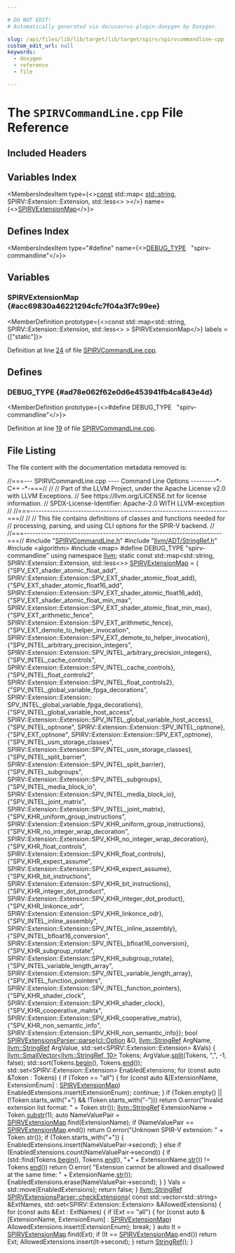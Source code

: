 ```yaml
---

# DO NOT EDIT!
# Automatically generated via docusaurus-plugin-doxygen by Doxygen.

slug: /api/files/lib/lib/target/lib/target/spirv/spirvcommandline-cpp
custom_edit_url: null
keywords:
  - doxygen
  - reference
  - file

---
```





# The `SPIRVCommandLine.cpp` File Reference

<DoxygenPage pluginConfig={pluginConfig}>



## Included Headers

<IncludesList>
<IncludesListItem
  filePath="SPIRVCommandLine.h"
  permalink="/docs/api/files/lib/lib/target/lib/target/spirv/spirvcommandline-h"
  isLocal="true" />
<IncludesListItem
  filePath="llvm/ADT/StringRef.h"
  permalink="/docs/api/files/include/include/llvm/include/llvm/adt/stringref-h"
  isLocal="true" />
<IncludesListItem
  filePath="algorithm"
  permalink=""
  isLocal="false" />
<IncludesListItem
  filePath="map"
  permalink=""
  isLocal="false" />
</IncludesList>

## Variables Index

<MembersIndex>

<MembersIndexItem
  type={<><a href="/docs/api/files/lib/lib/target/lib/target/aarch64/aarch64promoteconstant-cpp/#a90f8350fecae261c25be85d38b451bff">const</a> std::map&lt; <a href="/docs/api/files/include/include/llvm/include/llvm/demangle/itaniumdemangle-h/#ae2b0d0345572d6718e219aa76d1d54edab45cffe084dd3d20d928bee85e7b0f21">std::string</a>, SPIRV::Extension::Extension, std::less&lt;&gt; &gt;</>}
  name={<><a href="#acc69830a46221294cfc7f04a3f7c99ee">SPIRVExtensionMap</a></>}>
</MembersIndexItem>

</MembersIndex>

## Defines Index

<MembersIndex>

<MembersIndexItem
  type="#define"
  name={<><a href="#ad78e062f62e0d6e453941fb4ca843e4d">DEBUG&#95;TYPE</a>&nbsp;&nbsp;&nbsp;&quot;spirv-commandline&quot;</>}>
</MembersIndexItem>

</MembersIndex>


<SectionDefinition>

## Variables

### SPIRVExtensionMap {#acc69830a46221294cfc7f04a3f7c99ee}

<MemberDefinition
  prototype={<>const std::map&lt;std::string, SPIRV::Extension::Extension, std::less&lt;&gt; &gt; SPIRVExtensionMap</>}
  labels = {["static"]}>

Definition at line <a href="#l00024">24</a> of file <a href="/docs/api/files/lib/lib/target/lib/target/spirv/spirvcommandline-cpp">SPIRVCommandLine.cpp</a>.
</MemberDefinition>

</SectionDefinition>

<SectionDefinition>

## Defines

### DEBUG&#95;TYPE {#ad78e062f62e0d6e453941fb4ca843e4d}

<MemberDefinition
  prototype={<>#define DEBUG&#95;TYPE&nbsp;&nbsp;&nbsp;&quot;spirv-commandline&quot;</>}>

Definition at line <a href="#l00019">19</a> of file <a href="/docs/api/files/lib/lib/target/lib/target/spirv/spirvcommandline-cpp">SPIRVCommandLine.cpp</a>.
</MemberDefinition>

</SectionDefinition>

## File Listing

The file content with the documentation metadata removed is:

<ProgramListing>

<Link id="l00001" /><CodeLine lineNumber="1"><span class="doxyHighlightComment">//===--- SPIRVCommandLine.cpp ---- Command Line Options ---------&#42;- C++ -&#42;-===//</span></CodeLine>
<Link id="l00002" /><CodeLine lineNumber="2"><span class="doxyHighlightComment">//</span></CodeLine>
<Link id="l00003" /><CodeLine lineNumber="3"><span class="doxyHighlightComment">// Part of the LLVM Project, under the Apache License v2.0 with LLVM Exceptions.</span></CodeLine>
<Link id="l00004" /><CodeLine lineNumber="4"><span class="doxyHighlightComment">// See https://llvm.org/LICENSE.txt for license information.</span></CodeLine>
<Link id="l00005" /><CodeLine lineNumber="5"><span class="doxyHighlightComment">// SPDX-License-Identifier: Apache-2.0 WITH LLVM-exception</span></CodeLine>
<Link id="l00006" /><CodeLine lineNumber="6"><span class="doxyHighlightComment">//</span></CodeLine>
<Link id="l00007" /><CodeLine lineNumber="7"><span class="doxyHighlightComment">//===----------------------------------------------------------------------===//</span></CodeLine>
<Link id="l00008" /><CodeLine lineNumber="8"><span class="doxyHighlightComment">//</span></CodeLine>
<Link id="l00009" /><CodeLine lineNumber="9"><span class="doxyHighlightComment">// This file contains definitions of classes and functions needed for</span></CodeLine>
<Link id="l00010" /><CodeLine lineNumber="10"><span class="doxyHighlightComment">// processing, parsing, and using CLI options for the SPIR-V backend.</span></CodeLine>
<Link id="l00011" /><CodeLine lineNumber="11"><span class="doxyHighlightComment">//</span></CodeLine>
<Link id="l00012" /><CodeLine lineNumber="12"><span class="doxyHighlightComment">//===----------------------------------------------------------------------===//</span></CodeLine>
<Link id="l00013" /><CodeLine lineNumber="13"></CodeLine>
<Link id="l00014" /><CodeLine lineNumber="14"><span class="doxyHighlightPreprocessor">#include &quot;<a href="/docs/api/files/lib/lib/target/lib/target/spirv/spirvcommandline-h">SPIRVCommandLine.h</a>&quot;</span></CodeLine>
<Link id="l00015" /><CodeLine lineNumber="15"><span class="doxyHighlightPreprocessor">#include &quot;<a href="/docs/api/files/include/include/llvm/include/llvm/adt/stringref-h">llvm/ADT/StringRef.h</a>&quot;</span></CodeLine>
<Link id="l00016" /><CodeLine lineNumber="16"><span class="doxyHighlightPreprocessor">#include &lt;algorithm&gt;</span></CodeLine>
<Link id="l00017" /><CodeLine lineNumber="17"><span class="doxyHighlightPreprocessor">#include &lt;map&gt;</span></CodeLine>
<Link id="l00018" /><CodeLine lineNumber="18"></CodeLine>
<Link id="l00019" /><CodeLine lineNumber="19" lineLink="#ad78e062f62e0d6e453941fb4ca843e4d"><span class="doxyHighlightPreprocessor">#define DEBUG&#95;TYPE &quot;spirv-commandline&quot;</span></CodeLine>
<Link id="l00020" /><CodeLine lineNumber="20"></CodeLine>
<Link id="l00021" /><CodeLine lineNumber="21"><span class="doxyHighlightKeyword">using namespace </span><span class="doxyHighlight"><a href="/docs/api/namespaces/llvm">llvm</a>;</span></CodeLine>
<Link id="l00022" /><CodeLine lineNumber="22"></CodeLine>
<Link id="l00023" /><CodeLine lineNumber="23"><span class="doxyHighlightKeyword">static</span><span class="doxyHighlight"> </span><span class="doxyHighlightKeyword">const</span><span class="doxyHighlight"> std::map&lt;std::string, SPIRV::Extension::Extension, std::less&lt;&gt;&gt;</span></CodeLine>
<Link id="l00024" /><CodeLine lineNumber="24" lineLink="#acc69830a46221294cfc7f04a3f7c99ee"><span class="doxyHighlight">    <a href="#acc69830a46221294cfc7f04a3f7c99ee">SPIRVExtensionMap</a> = &#123;</span></CodeLine>
<Link id="l00025" /><CodeLine lineNumber="25"><span class="doxyHighlight">        &#123;</span><span class="doxyHighlightStringLiteral">&quot;SPV&#95;EXT&#95;shader&#95;atomic&#95;float&#95;add&quot;</span><span class="doxyHighlight">,</span></CodeLine>
<Link id="l00026" /><CodeLine lineNumber="26"><span class="doxyHighlight">         SPIRV::Extension::Extension::SPV&#95;EXT&#95;shader&#95;atomic&#95;float&#95;add&#125;,</span></CodeLine>
<Link id="l00027" /><CodeLine lineNumber="27"><span class="doxyHighlight">        &#123;</span><span class="doxyHighlightStringLiteral">&quot;SPV&#95;EXT&#95;shader&#95;atomic&#95;float16&#95;add&quot;</span><span class="doxyHighlight">,</span></CodeLine>
<Link id="l00028" /><CodeLine lineNumber="28"><span class="doxyHighlight">         SPIRV::Extension::Extension::SPV&#95;EXT&#95;shader&#95;atomic&#95;float16&#95;add&#125;,</span></CodeLine>
<Link id="l00029" /><CodeLine lineNumber="29"><span class="doxyHighlight">        &#123;</span><span class="doxyHighlightStringLiteral">&quot;SPV&#95;EXT&#95;shader&#95;atomic&#95;float&#95;min&#95;max&quot;</span><span class="doxyHighlight">,</span></CodeLine>
<Link id="l00030" /><CodeLine lineNumber="30"><span class="doxyHighlight">         SPIRV::Extension::Extension::SPV&#95;EXT&#95;shader&#95;atomic&#95;float&#95;min&#95;max&#125;,</span></CodeLine>
<Link id="l00031" /><CodeLine lineNumber="31"><span class="doxyHighlight">        &#123;</span><span class="doxyHighlightStringLiteral">&quot;SPV&#95;EXT&#95;arithmetic&#95;fence&quot;</span><span class="doxyHighlight">,</span></CodeLine>
<Link id="l00032" /><CodeLine lineNumber="32"><span class="doxyHighlight">         SPIRV::Extension::Extension::SPV&#95;EXT&#95;arithmetic&#95;fence&#125;,</span></CodeLine>
<Link id="l00033" /><CodeLine lineNumber="33"><span class="doxyHighlight">        &#123;</span><span class="doxyHighlightStringLiteral">&quot;SPV&#95;EXT&#95;demote&#95;to&#95;helper&#95;invocation&quot;</span><span class="doxyHighlight">,</span></CodeLine>
<Link id="l00034" /><CodeLine lineNumber="34"><span class="doxyHighlight">         SPIRV::Extension::Extension::SPV&#95;EXT&#95;demote&#95;to&#95;helper&#95;invocation&#125;,</span></CodeLine>
<Link id="l00035" /><CodeLine lineNumber="35"><span class="doxyHighlight">        &#123;</span><span class="doxyHighlightStringLiteral">&quot;SPV&#95;INTEL&#95;arbitrary&#95;precision&#95;integers&quot;</span><span class="doxyHighlight">,</span></CodeLine>
<Link id="l00036" /><CodeLine lineNumber="36"><span class="doxyHighlight">         SPIRV::Extension::Extension::SPV&#95;INTEL&#95;arbitrary&#95;precision&#95;integers&#125;,</span></CodeLine>
<Link id="l00037" /><CodeLine lineNumber="37"><span class="doxyHighlight">        &#123;</span><span class="doxyHighlightStringLiteral">&quot;SPV&#95;INTEL&#95;cache&#95;controls&quot;</span><span class="doxyHighlight">,</span></CodeLine>
<Link id="l00038" /><CodeLine lineNumber="38"><span class="doxyHighlight">         SPIRV::Extension::Extension::SPV&#95;INTEL&#95;cache&#95;controls&#125;,</span></CodeLine>
<Link id="l00039" /><CodeLine lineNumber="39"><span class="doxyHighlight">        &#123;</span><span class="doxyHighlightStringLiteral">&quot;SPV&#95;INTEL&#95;float&#95;controls2&quot;</span><span class="doxyHighlight">,</span></CodeLine>
<Link id="l00040" /><CodeLine lineNumber="40"><span class="doxyHighlight">         SPIRV::Extension::Extension::SPV&#95;INTEL&#95;float&#95;controls2&#125;,</span></CodeLine>
<Link id="l00041" /><CodeLine lineNumber="41"><span class="doxyHighlight">        &#123;</span><span class="doxyHighlightStringLiteral">&quot;SPV&#95;INTEL&#95;global&#95;variable&#95;fpga&#95;decorations&quot;</span><span class="doxyHighlight">,</span></CodeLine>
<Link id="l00042" /><CodeLine lineNumber="42"><span class="doxyHighlight">         SPIRV::Extension::Extension::</span></CodeLine>
<Link id="l00043" /><CodeLine lineNumber="43"><span class="doxyHighlight">             SPV&#95;INTEL&#95;global&#95;variable&#95;fpga&#95;decorations&#125;,</span></CodeLine>
<Link id="l00044" /><CodeLine lineNumber="44"><span class="doxyHighlight">        &#123;</span><span class="doxyHighlightStringLiteral">&quot;SPV&#95;INTEL&#95;global&#95;variable&#95;host&#95;access&quot;</span><span class="doxyHighlight">,</span></CodeLine>
<Link id="l00045" /><CodeLine lineNumber="45"><span class="doxyHighlight">         SPIRV::Extension::Extension::SPV&#95;INTEL&#95;global&#95;variable&#95;host&#95;access&#125;,</span></CodeLine>
<Link id="l00046" /><CodeLine lineNumber="46"><span class="doxyHighlight">        &#123;</span><span class="doxyHighlightStringLiteral">&quot;SPV&#95;INTEL&#95;optnone&quot;</span><span class="doxyHighlight">, SPIRV::Extension::Extension::SPV&#95;INTEL&#95;optnone&#125;,</span></CodeLine>
<Link id="l00047" /><CodeLine lineNumber="47"><span class="doxyHighlight">        &#123;</span><span class="doxyHighlightStringLiteral">&quot;SPV&#95;EXT&#95;optnone&quot;</span><span class="doxyHighlight">, SPIRV::Extension::Extension::SPV&#95;EXT&#95;optnone&#125;,</span></CodeLine>
<Link id="l00048" /><CodeLine lineNumber="48"><span class="doxyHighlight">        &#123;</span><span class="doxyHighlightStringLiteral">&quot;SPV&#95;INTEL&#95;usm&#95;storage&#95;classes&quot;</span><span class="doxyHighlight">,</span></CodeLine>
<Link id="l00049" /><CodeLine lineNumber="49"><span class="doxyHighlight">         SPIRV::Extension::Extension::SPV&#95;INTEL&#95;usm&#95;storage&#95;classes&#125;,</span></CodeLine>
<Link id="l00050" /><CodeLine lineNumber="50"><span class="doxyHighlight">        &#123;</span><span class="doxyHighlightStringLiteral">&quot;SPV&#95;INTEL&#95;split&#95;barrier&quot;</span><span class="doxyHighlight">,</span></CodeLine>
<Link id="l00051" /><CodeLine lineNumber="51"><span class="doxyHighlight">         SPIRV::Extension::Extension::SPV&#95;INTEL&#95;split&#95;barrier&#125;,</span></CodeLine>
<Link id="l00052" /><CodeLine lineNumber="52"><span class="doxyHighlight">        &#123;</span><span class="doxyHighlightStringLiteral">&quot;SPV&#95;INTEL&#95;subgroups&quot;</span><span class="doxyHighlight">,</span></CodeLine>
<Link id="l00053" /><CodeLine lineNumber="53"><span class="doxyHighlight">         SPIRV::Extension::Extension::SPV&#95;INTEL&#95;subgroups&#125;,</span></CodeLine>
<Link id="l00054" /><CodeLine lineNumber="54"><span class="doxyHighlight">        &#123;</span><span class="doxyHighlightStringLiteral">&quot;SPV&#95;INTEL&#95;media&#95;block&#95;io&quot;</span><span class="doxyHighlight">,</span></CodeLine>
<Link id="l00055" /><CodeLine lineNumber="55"><span class="doxyHighlight">         SPIRV::Extension::Extension::SPV&#95;INTEL&#95;media&#95;block&#95;io&#125;,</span></CodeLine>
<Link id="l00056" /><CodeLine lineNumber="56"><span class="doxyHighlight">        &#123;</span><span class="doxyHighlightStringLiteral">&quot;SPV&#95;INTEL&#95;joint&#95;matrix&quot;</span><span class="doxyHighlight">,</span></CodeLine>
<Link id="l00057" /><CodeLine lineNumber="57"><span class="doxyHighlight">         SPIRV::Extension::Extension::SPV&#95;INTEL&#95;joint&#95;matrix&#125;,</span></CodeLine>
<Link id="l00058" /><CodeLine lineNumber="58"><span class="doxyHighlight">        &#123;</span><span class="doxyHighlightStringLiteral">&quot;SPV&#95;KHR&#95;uniform&#95;group&#95;instructions&quot;</span><span class="doxyHighlight">,</span></CodeLine>
<Link id="l00059" /><CodeLine lineNumber="59"><span class="doxyHighlight">         SPIRV::Extension::Extension::SPV&#95;KHR&#95;uniform&#95;group&#95;instructions&#125;,</span></CodeLine>
<Link id="l00060" /><CodeLine lineNumber="60"><span class="doxyHighlight">        &#123;</span><span class="doxyHighlightStringLiteral">&quot;SPV&#95;KHR&#95;no&#95;integer&#95;wrap&#95;decoration&quot;</span><span class="doxyHighlight">,</span></CodeLine>
<Link id="l00061" /><CodeLine lineNumber="61"><span class="doxyHighlight">         SPIRV::Extension::Extension::SPV&#95;KHR&#95;no&#95;integer&#95;wrap&#95;decoration&#125;,</span></CodeLine>
<Link id="l00062" /><CodeLine lineNumber="62"><span class="doxyHighlight">        &#123;</span><span class="doxyHighlightStringLiteral">&quot;SPV&#95;KHR&#95;float&#95;controls&quot;</span><span class="doxyHighlight">,</span></CodeLine>
<Link id="l00063" /><CodeLine lineNumber="63"><span class="doxyHighlight">         SPIRV::Extension::Extension::SPV&#95;KHR&#95;float&#95;controls&#125;,</span></CodeLine>
<Link id="l00064" /><CodeLine lineNumber="64"><span class="doxyHighlight">        &#123;</span><span class="doxyHighlightStringLiteral">&quot;SPV&#95;KHR&#95;expect&#95;assume&quot;</span><span class="doxyHighlight">,</span></CodeLine>
<Link id="l00065" /><CodeLine lineNumber="65"><span class="doxyHighlight">         SPIRV::Extension::Extension::SPV&#95;KHR&#95;expect&#95;assume&#125;,</span></CodeLine>
<Link id="l00066" /><CodeLine lineNumber="66"><span class="doxyHighlight">        &#123;</span><span class="doxyHighlightStringLiteral">&quot;SPV&#95;KHR&#95;bit&#95;instructions&quot;</span><span class="doxyHighlight">,</span></CodeLine>
<Link id="l00067" /><CodeLine lineNumber="67"><span class="doxyHighlight">         SPIRV::Extension::Extension::SPV&#95;KHR&#95;bit&#95;instructions&#125;,</span></CodeLine>
<Link id="l00068" /><CodeLine lineNumber="68"><span class="doxyHighlight">        &#123;</span><span class="doxyHighlightStringLiteral">&quot;SPV&#95;KHR&#95;integer&#95;dot&#95;product&quot;</span><span class="doxyHighlight">,</span></CodeLine>
<Link id="l00069" /><CodeLine lineNumber="69"><span class="doxyHighlight">         SPIRV::Extension::Extension::SPV&#95;KHR&#95;integer&#95;dot&#95;product&#125;,</span></CodeLine>
<Link id="l00070" /><CodeLine lineNumber="70"><span class="doxyHighlight">        &#123;</span><span class="doxyHighlightStringLiteral">&quot;SPV&#95;KHR&#95;linkonce&#95;odr&quot;</span><span class="doxyHighlight">,</span></CodeLine>
<Link id="l00071" /><CodeLine lineNumber="71"><span class="doxyHighlight">         SPIRV::Extension::Extension::SPV&#95;KHR&#95;linkonce&#95;odr&#125;,</span></CodeLine>
<Link id="l00072" /><CodeLine lineNumber="72"><span class="doxyHighlight">        &#123;</span><span class="doxyHighlightStringLiteral">&quot;SPV&#95;INTEL&#95;inline&#95;assembly&quot;</span><span class="doxyHighlight">,</span></CodeLine>
<Link id="l00073" /><CodeLine lineNumber="73"><span class="doxyHighlight">         SPIRV::Extension::Extension::SPV&#95;INTEL&#95;inline&#95;assembly&#125;,</span></CodeLine>
<Link id="l00074" /><CodeLine lineNumber="74"><span class="doxyHighlight">        &#123;</span><span class="doxyHighlightStringLiteral">&quot;SPV&#95;INTEL&#95;bfloat16&#95;conversion&quot;</span><span class="doxyHighlight">,</span></CodeLine>
<Link id="l00075" /><CodeLine lineNumber="75"><span class="doxyHighlight">         SPIRV::Extension::Extension::SPV&#95;INTEL&#95;bfloat16&#95;conversion&#125;,</span></CodeLine>
<Link id="l00076" /><CodeLine lineNumber="76"><span class="doxyHighlight">        &#123;</span><span class="doxyHighlightStringLiteral">&quot;SPV&#95;KHR&#95;subgroup&#95;rotate&quot;</span><span class="doxyHighlight">,</span></CodeLine>
<Link id="l00077" /><CodeLine lineNumber="77"><span class="doxyHighlight">         SPIRV::Extension::Extension::SPV&#95;KHR&#95;subgroup&#95;rotate&#125;,</span></CodeLine>
<Link id="l00078" /><CodeLine lineNumber="78"><span class="doxyHighlight">        &#123;</span><span class="doxyHighlightStringLiteral">&quot;SPV&#95;INTEL&#95;variable&#95;length&#95;array&quot;</span><span class="doxyHighlight">,</span></CodeLine>
<Link id="l00079" /><CodeLine lineNumber="79"><span class="doxyHighlight">         SPIRV::Extension::Extension::SPV&#95;INTEL&#95;variable&#95;length&#95;array&#125;,</span></CodeLine>
<Link id="l00080" /><CodeLine lineNumber="80"><span class="doxyHighlight">        &#123;</span><span class="doxyHighlightStringLiteral">&quot;SPV&#95;INTEL&#95;function&#95;pointers&quot;</span><span class="doxyHighlight">,</span></CodeLine>
<Link id="l00081" /><CodeLine lineNumber="81"><span class="doxyHighlight">         SPIRV::Extension::Extension::SPV&#95;INTEL&#95;function&#95;pointers&#125;,</span></CodeLine>
<Link id="l00082" /><CodeLine lineNumber="82"><span class="doxyHighlight">        &#123;</span><span class="doxyHighlightStringLiteral">&quot;SPV&#95;KHR&#95;shader&#95;clock&quot;</span><span class="doxyHighlight">,</span></CodeLine>
<Link id="l00083" /><CodeLine lineNumber="83"><span class="doxyHighlight">         SPIRV::Extension::Extension::SPV&#95;KHR&#95;shader&#95;clock&#125;,</span></CodeLine>
<Link id="l00084" /><CodeLine lineNumber="84"><span class="doxyHighlight">        &#123;</span><span class="doxyHighlightStringLiteral">&quot;SPV&#95;KHR&#95;cooperative&#95;matrix&quot;</span><span class="doxyHighlight">,</span></CodeLine>
<Link id="l00085" /><CodeLine lineNumber="85"><span class="doxyHighlight">         SPIRV::Extension::Extension::SPV&#95;KHR&#95;cooperative&#95;matrix&#125;,</span></CodeLine>
<Link id="l00086" /><CodeLine lineNumber="86"><span class="doxyHighlight">        &#123;</span><span class="doxyHighlightStringLiteral">&quot;SPV&#95;KHR&#95;non&#95;semantic&#95;info&quot;</span><span class="doxyHighlight">,</span></CodeLine>
<Link id="l00087" /><CodeLine lineNumber="87"><span class="doxyHighlight">         SPIRV::Extension::Extension::SPV&#95;KHR&#95;non&#95;semantic&#95;info&#125;&#125;;</span></CodeLine>
<Link id="l00088" /><CodeLine lineNumber="88"></CodeLine>
<Link id="l00089" /><CodeLine lineNumber="89" lineLink="/docs/api/structs/llvm/spirvextensionsparser/#a9c59e739efd5cf76e15f932543c272e3"><span class="doxyHighlightKeywordType">bool</span><span class="doxyHighlight"> <a href="/docs/api/structs/llvm/spirvextensionsparser/#a9c59e739efd5cf76e15f932543c272e3">SPIRVExtensionsParser::parse</a>(<a href="/docs/api/classes/llvm/cl/option">cl::Option</a> &amp;O, <a href="/docs/api/classes/llvm/stringref">llvm::StringRef</a> ArgName,</span></CodeLine>
<Link id="l00090" /><CodeLine lineNumber="90"><span class="doxyHighlight">                                  <a href="/docs/api/classes/llvm/stringref">llvm::StringRef</a> ArgValue,</span></CodeLine>
<Link id="l00091" /><CodeLine lineNumber="91"><span class="doxyHighlight">                                  std::set&lt;SPIRV::Extension::Extension&gt; &amp;Vals) &#123;</span></CodeLine>
<Link id="l00092" /><CodeLine lineNumber="92"><span class="doxyHighlight">  <a href="/docs/api/classes/llvm/smallvector">llvm::SmallVector&lt;llvm::StringRef, 10&gt;</a> Tokens;</span></CodeLine>
<Link id="l00093" /><CodeLine lineNumber="93"><span class="doxyHighlight">  ArgValue.<a href="/docs/api/classes/llvm/stringref/#a0320b2a5a6d440bf4479a02e78cf5ca7">split</a>(Tokens, </span><span class="doxyHighlightStringLiteral">&quot;,&quot;</span><span class="doxyHighlight">, -1, </span><span class="doxyHighlightKeyword">false</span><span class="doxyHighlight">);</span></CodeLine>
<Link id="l00094" /><CodeLine lineNumber="94"><span class="doxyHighlight">  std::sort(Tokens.<a href="/docs/api/classes/llvm/smallvectortemplatecommon/#a8a045d250952c0867382a9840ee18fdf">begin</a>(), Tokens.<a href="/docs/api/classes/llvm/smallvectortemplatecommon/#a075e34e98605d0e7c289763a104869ac">end</a>());</span></CodeLine>
<Link id="l00095" /><CodeLine lineNumber="95"></CodeLine>
<Link id="l00096" /><CodeLine lineNumber="96"><span class="doxyHighlight">  std::set&lt;SPIRV::Extension::Extension&gt; EnabledExtensions;</span></CodeLine>
<Link id="l00097" /><CodeLine lineNumber="97"></CodeLine>
<Link id="l00098" /><CodeLine lineNumber="98"><span class="doxyHighlight">  </span><span class="doxyHighlightKeywordFlow">for</span><span class="doxyHighlight"> (</span><span class="doxyHighlightKeyword">const</span><span class="doxyHighlight"> </span><span class="doxyHighlightKeyword">auto</span><span class="doxyHighlight"> &amp;Token : Tokens) &#123;</span></CodeLine>
<Link id="l00099" /><CodeLine lineNumber="99"><span class="doxyHighlight">    </span><span class="doxyHighlightKeywordFlow">if</span><span class="doxyHighlight"> (Token == </span><span class="doxyHighlightStringLiteral">&quot;all&quot;</span><span class="doxyHighlight">) &#123;</span></CodeLine>
<Link id="l00100" /><CodeLine lineNumber="100"><span class="doxyHighlight">      </span><span class="doxyHighlightKeywordFlow">for</span><span class="doxyHighlight"> (</span><span class="doxyHighlightKeyword">const</span><span class="doxyHighlight"> </span><span class="doxyHighlightKeyword">auto</span><span class="doxyHighlight"> &amp;&#91;ExtensionName, ExtensionEnum&#93; : <a href="#acc69830a46221294cfc7f04a3f7c99ee">SPIRVExtensionMap</a>)</span></CodeLine>
<Link id="l00101" /><CodeLine lineNumber="101"><span class="doxyHighlight">        EnabledExtensions.insert(ExtensionEnum);</span></CodeLine>
<Link id="l00102" /><CodeLine lineNumber="102"></CodeLine>
<Link id="l00103" /><CodeLine lineNumber="103"><span class="doxyHighlight">      </span><span class="doxyHighlightKeywordFlow">continue</span><span class="doxyHighlight">;</span></CodeLine>
<Link id="l00104" /><CodeLine lineNumber="104"><span class="doxyHighlight">    &#125;</span></CodeLine>
<Link id="l00105" /><CodeLine lineNumber="105"></CodeLine>
<Link id="l00106" /><CodeLine lineNumber="106"><span class="doxyHighlight">    </span><span class="doxyHighlightKeywordFlow">if</span><span class="doxyHighlight"> (Token.empty() || (!Token.starts&#95;with(</span><span class="doxyHighlightStringLiteral">&quot;+&quot;</span><span class="doxyHighlight">) &amp;&amp; !Token.starts&#95;with(</span><span class="doxyHighlightStringLiteral">&quot;-&quot;</span><span class="doxyHighlight">)))</span></CodeLine>
<Link id="l00107" /><CodeLine lineNumber="107"><span class="doxyHighlight">      </span><span class="doxyHighlightKeywordFlow">return</span><span class="doxyHighlight"> O.error(</span><span class="doxyHighlightStringLiteral">&quot;Invalid extension list format: &quot;</span><span class="doxyHighlight"> + Token.str());</span></CodeLine>
<Link id="l00108" /><CodeLine lineNumber="108"></CodeLine>
<Link id="l00109" /><CodeLine lineNumber="109"><span class="doxyHighlight">    <a href="/docs/api/classes/llvm/stringref">llvm::StringRef</a> ExtensionName = Token.<a href="/docs/api/classes/llvm/stringref/#a25f1fd81f2132805676c82ab8ae0c109">substr</a>(1);</span></CodeLine>
<Link id="l00110" /><CodeLine lineNumber="110"><span class="doxyHighlight">    </span><span class="doxyHighlightKeyword">auto</span><span class="doxyHighlight"> NameValuePair = <a href="#acc69830a46221294cfc7f04a3f7c99ee">SPIRVExtensionMap</a>.find(ExtensionName);</span></CodeLine>
<Link id="l00111" /><CodeLine lineNumber="111"></CodeLine>
<Link id="l00112" /><CodeLine lineNumber="112"><span class="doxyHighlight">    </span><span class="doxyHighlightKeywordFlow">if</span><span class="doxyHighlight"> (NameValuePair == <a href="#acc69830a46221294cfc7f04a3f7c99ee">SPIRVExtensionMap</a>.end())</span></CodeLine>
<Link id="l00113" /><CodeLine lineNumber="113"><span class="doxyHighlight">      </span><span class="doxyHighlightKeywordFlow">return</span><span class="doxyHighlight"> O.error(</span><span class="doxyHighlightStringLiteral">&quot;Unknown SPIR-V extension: &quot;</span><span class="doxyHighlight"> + Token.str());</span></CodeLine>
<Link id="l00114" /><CodeLine lineNumber="114"></CodeLine>
<Link id="l00115" /><CodeLine lineNumber="115"><span class="doxyHighlight">    </span><span class="doxyHighlightKeywordFlow">if</span><span class="doxyHighlight"> (Token.starts&#95;with(</span><span class="doxyHighlightStringLiteral">&quot;+&quot;</span><span class="doxyHighlight">)) &#123;</span></CodeLine>
<Link id="l00116" /><CodeLine lineNumber="116"><span class="doxyHighlight">      EnabledExtensions.insert(NameValuePair-&gt;second);</span></CodeLine>
<Link id="l00117" /><CodeLine lineNumber="117"><span class="doxyHighlight">    &#125; </span><span class="doxyHighlightKeywordFlow">else</span><span class="doxyHighlight"> </span><span class="doxyHighlightKeywordFlow">if</span><span class="doxyHighlight"> (EnabledExtensions.count(NameValuePair-&gt;second)) &#123;</span></CodeLine>
<Link id="l00118" /><CodeLine lineNumber="118"><span class="doxyHighlight">      </span><span class="doxyHighlightKeywordFlow">if</span><span class="doxyHighlight"> (std::find(Tokens.<a href="/docs/api/classes/llvm/smallvectortemplatecommon/#a8a045d250952c0867382a9840ee18fdf">begin</a>(), Tokens.<a href="/docs/api/classes/llvm/smallvectortemplatecommon/#a075e34e98605d0e7c289763a104869ac">end</a>(), </span><span class="doxyHighlightStringLiteral">&quot;+&quot;</span><span class="doxyHighlight"> + ExtensionName.<a href="/docs/api/classes/llvm/stringref/#a223dd14e7d12bc5cea01889b972a98b2">str</a>()) !=</span></CodeLine>
<Link id="l00119" /><CodeLine lineNumber="119"><span class="doxyHighlight">          Tokens.<a href="/docs/api/classes/llvm/smallvectortemplatecommon/#a075e34e98605d0e7c289763a104869ac">end</a>())</span></CodeLine>
<Link id="l00120" /><CodeLine lineNumber="120"><span class="doxyHighlight">        </span><span class="doxyHighlightKeywordFlow">return</span><span class="doxyHighlight"> O.error(</span></CodeLine>
<Link id="l00121" /><CodeLine lineNumber="121"><span class="doxyHighlight">            </span><span class="doxyHighlightStringLiteral">&quot;Extension cannot be allowed and disallowed at the same time: &quot;</span><span class="doxyHighlight"> +</span></CodeLine>
<Link id="l00122" /><CodeLine lineNumber="122"><span class="doxyHighlight">            ExtensionName.<a href="/docs/api/classes/llvm/stringref/#a223dd14e7d12bc5cea01889b972a98b2">str</a>());</span></CodeLine>
<Link id="l00123" /><CodeLine lineNumber="123"></CodeLine>
<Link id="l00124" /><CodeLine lineNumber="124"><span class="doxyHighlight">      EnabledExtensions.erase(NameValuePair-&gt;second);</span></CodeLine>
<Link id="l00125" /><CodeLine lineNumber="125"><span class="doxyHighlight">    &#125;</span></CodeLine>
<Link id="l00126" /><CodeLine lineNumber="126"><span class="doxyHighlight">  &#125;</span></CodeLine>
<Link id="l00127" /><CodeLine lineNumber="127"></CodeLine>
<Link id="l00128" /><CodeLine lineNumber="128"><span class="doxyHighlight">  Vals = std::move(EnabledExtensions);</span></CodeLine>
<Link id="l00129" /><CodeLine lineNumber="129"><span class="doxyHighlight">  </span><span class="doxyHighlightKeywordFlow">return</span><span class="doxyHighlight"> </span><span class="doxyHighlightKeyword">false</span><span class="doxyHighlight">;</span></CodeLine>
<Link id="l00130" /><CodeLine lineNumber="130"><span class="doxyHighlight">&#125;</span></CodeLine>
<Link id="l00131" /><CodeLine lineNumber="131"></CodeLine>
<Link id="l00132" /><CodeLine lineNumber="132" lineLink="/docs/api/structs/llvm/spirvextensionsparser/#a1565934563ca4588b6385767ae235516"><span class="doxyHighlight"><a href="/docs/api/classes/llvm/stringref">llvm::StringRef</a> <a href="/docs/api/structs/llvm/spirvextensionsparser/#a1565934563ca4588b6385767ae235516">SPIRVExtensionsParser::checkExtensions</a>(</span></CodeLine>
<Link id="l00133" /><CodeLine lineNumber="133"><span class="doxyHighlight">    </span><span class="doxyHighlightKeyword">const</span><span class="doxyHighlight"> std::vector&lt;std::string&gt; &amp;ExtNames,</span></CodeLine>
<Link id="l00134" /><CodeLine lineNumber="134"><span class="doxyHighlight">    std::set&lt;SPIRV::Extension::Extension&gt; &amp;AllowedExtensions) &#123;</span></CodeLine>
<Link id="l00135" /><CodeLine lineNumber="135"><span class="doxyHighlight">  </span><span class="doxyHighlightKeywordFlow">for</span><span class="doxyHighlight"> (</span><span class="doxyHighlightKeyword">const</span><span class="doxyHighlight"> </span><span class="doxyHighlightKeyword">auto</span><span class="doxyHighlight"> &amp;Ext : ExtNames) &#123;</span></CodeLine>
<Link id="l00136" /><CodeLine lineNumber="136"><span class="doxyHighlight">    </span><span class="doxyHighlightKeywordFlow">if</span><span class="doxyHighlight"> (Ext == </span><span class="doxyHighlightStringLiteral">&quot;all&quot;</span><span class="doxyHighlight">) &#123;</span></CodeLine>
<Link id="l00137" /><CodeLine lineNumber="137"><span class="doxyHighlight">      </span><span class="doxyHighlightKeywordFlow">for</span><span class="doxyHighlight"> (</span><span class="doxyHighlightKeyword">const</span><span class="doxyHighlight"> </span><span class="doxyHighlightKeyword">auto</span><span class="doxyHighlight"> &amp;&#91;ExtensionName, ExtensionEnum&#93; : <a href="#acc69830a46221294cfc7f04a3f7c99ee">SPIRVExtensionMap</a>)</span></CodeLine>
<Link id="l00138" /><CodeLine lineNumber="138"><span class="doxyHighlight">        AllowedExtensions.insert(ExtensionEnum);</span></CodeLine>
<Link id="l00139" /><CodeLine lineNumber="139"><span class="doxyHighlight">      </span><span class="doxyHighlightKeywordFlow">break</span><span class="doxyHighlight">;</span></CodeLine>
<Link id="l00140" /><CodeLine lineNumber="140"><span class="doxyHighlight">    &#125;</span></CodeLine>
<Link id="l00141" /><CodeLine lineNumber="141"><span class="doxyHighlight">    </span><span class="doxyHighlightKeyword">auto</span><span class="doxyHighlight"> It = <a href="#acc69830a46221294cfc7f04a3f7c99ee">SPIRVExtensionMap</a>.find(Ext);</span></CodeLine>
<Link id="l00142" /><CodeLine lineNumber="142"><span class="doxyHighlight">    </span><span class="doxyHighlightKeywordFlow">if</span><span class="doxyHighlight"> (It == <a href="#acc69830a46221294cfc7f04a3f7c99ee">SPIRVExtensionMap</a>.end())</span></CodeLine>
<Link id="l00143" /><CodeLine lineNumber="143"><span class="doxyHighlight">      </span><span class="doxyHighlightKeywordFlow">return</span><span class="doxyHighlight"> Ext;</span></CodeLine>
<Link id="l00144" /><CodeLine lineNumber="144"><span class="doxyHighlight">    AllowedExtensions.insert(It-&gt;second);</span></CodeLine>
<Link id="l00145" /><CodeLine lineNumber="145"><span class="doxyHighlight">  &#125;</span></CodeLine>
<Link id="l00146" /><CodeLine lineNumber="146"><span class="doxyHighlight">  </span><span class="doxyHighlightKeywordFlow">return</span><span class="doxyHighlight"> <a href="/docs/api/classes/llvm/stringref">StringRef</a>();</span></CodeLine>
<Link id="l00147" /><CodeLine lineNumber="147"><span class="doxyHighlight">&#125;</span></CodeLine>

</ProgramListing>


</DoxygenPage>
